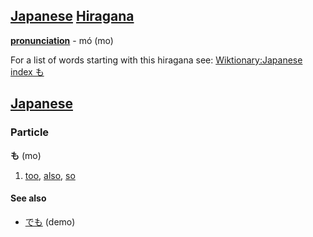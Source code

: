== [[Japanese]] [[Hiragana]] ==
'''[[pronunciation]]''' - mó (mo)

For a list of words starting with this hiragana see: [[Wiktionary:Japanese index も]]

== [[Japanese]] ==
===Particle===
'''も''' (mo)

# [[too]], [[also]], [[so]]

====See also====
* [[でも]] (demo)